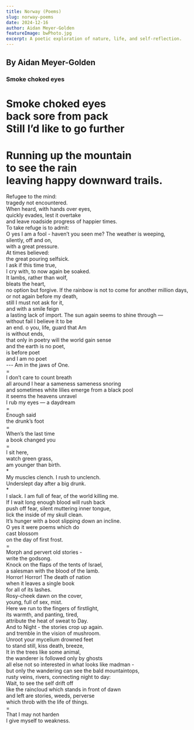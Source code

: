```yaml
---
title: Norway (Poems)
slug: norway-poems
date: 2024-12-16
author: Aidan Meyer-Golden
featureImage: bwPhoto.jpg
excerpt: A poetic exploration of nature, life, and self-reflection.
---
```


## By Aidan Meyer-Golden

### Smoke choked eyes

Smoke choked eyes  
back sore from pack  
Still I’d like to go further  
=  
Running up the mountain  
to see the rain  
leaving happy downward trails.  
=  
Refugee to the mind:  
tragedy not encountered.  
When heard, with hands over eyes,  
quickly evades, lest it overtake  
and leave roadside progress of happier times.  
To take refuge is to admit:  
O yes I am a fool -
haven’t you seen me?
The weather is weeping,  
silently, off and on,  
with a great pressure.  
At times believed:  
the great pouring selfsick.  
I ask if this time true,  
I cry with, to now again be soaked.  
It lambs, rather than wolf,  
bleats the heart,  
no option but forgive.
If the rainbow is not to come for another million days,  
or not again before my death,  
still I must not ask for it,  
and with a smile feign  
a lasting lack of import.
The sun again seems to shine through &#8212;  
without fail I believe it to be  
an end.
o you, life, guard that Am  
is without ends,  
that only in poetry will the world gain sense  
and the earth is no poet,  
is before poet  
and I am no poet  
\--- Am in the jaws of One.<br />=<br />
I don’t care to count breath  
all around I hear a sameness sameness snoring  
and sometimes white lilies emerge from a black pool  
it seems the heavens unravel<br />
I rub my eyes &#8212; a daydream<br />=<br />
Enough said  
the drunk’s foot<br />=<br />
When’s the last time  
a book changed you<br />=<br />
I sit here,  
watch green grass,  
am younger than birth.<br />\*<br />
My muscles clench.
I rush to unclench.  
Underslept day after a big drunk.<br />\*<br />
I slack.
I am full of fear, of the world killing me.  
If I wait long enough blood will rush back  
push off fear, silent muttering inner tongue,  
lick the inside of my skull clean.<br />
It’s hunger with a boot slipping down an incline.  
O yes it were poems which do  
cast blossom  
on the day of first frost.<br />=<br />
Morph and pervert old stories -  
write the godsong.  
Knock on the flaps of the tents of Israel,  
a salesman with the blood of the lamb.<br />
Horror! Horror! The death of nation  
when it leaves a single book  
for all of its lashes.<br />
Rosy-cheek dawn on the cover,  
young, full of sex, mist.<br />
Here we run to the fingers of firstlight,  
its warmth, and panting, tired,  
attribute the heat of sweat to Day.  
And to Night - the stories crop up again.<br />
and tremble in the vision of mushroom.  
Unroot your mycelium drowned feet  
to stand still, kiss death, breeze,<br />
It in the trees like some animal,  
the wanderer is followed only by ghosts  
all else not so interested in what looks like madman -  
but only the wandering can see the bald mountaintops,  
rusty veins, rivers, connecting night to day:<br />
Wait, to see the self drift off  
like the raincloud which stands in front of dawn  
and left are stories, weeds, perverse  
which throb with the life of things.<br />=<br />
That I may not harden  
I give myself to weakness.
